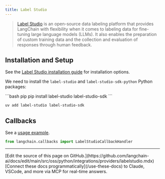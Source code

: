 ```yaml
---
title: Label Studio
---
```


>[Label Studio](https://labelstud.io/guide/get_started) is an open-source data labeling platform that provides LangChain with flexibility when it comes to labeling data for fine-tuning large language models (LLMs). It also enables the preparation of custom training data and the collection and evaluation of responses through human feedback.

## Installation and Setup

See the [Label Studio installation guide](https://labelstud.io/guide/install) for installation options.

We need to install the  `label-studio` and `label-studio-sdk-python` Python packages:

<CodeGroup>
```bash pip
pip install label-studio label-studio-sdk
```

```bash uv
uv add label-studio label-studio-sdk
```
</CodeGroup>


## Callbacks

See a [usage example](/oss/python/integrations/callbacks/labelstudio).

```python
from langchain.callbacks import LabelStudioCallbackHandler
```

---

<Callout icon="pen-to-square" iconType="regular">
    [Edit the source of this page on GitHub.](https://github.com/langchain-ai/docs/edit/main/src/oss/python/integrations/providers/labelstudio.mdx)
</Callout>
<Tip icon="terminal" iconType="regular">
    [Connect these docs programmatically](/use-these-docs) to Claude, VSCode, and more via MCP for    real-time answers.
</Tip>
